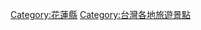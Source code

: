 {{Catnav|頁面分類|地理|...|亞洲地理|東亞地理|台灣地理|臺灣行政區劃|花蓮縣}}
{{Catnav|頁面分類|地理|...|島嶼|太平洋島嶼|台灣|台灣地理|台灣旅遊景點|台灣各地旅遊景點}}
{{Catnav|頁面分類|地理|...|各國地理|中華民國地理|中華民國行政區劃|中華民國各省行政區劃|臺灣行政區劃|花蓮縣}}
{{Catnav|頁面分類|休閒|...|旅遊|旅遊景點|各大洲旅遊景點|亞洲旅遊景點|台灣旅遊景點|台灣各地旅遊景點}}
{{Catnav|頁面分類|社會|...|依大洲劃分的產業|各大洲旅遊|亞洲旅遊|台灣旅遊|台灣各地旅遊|台灣各地旅遊景點}}
{{catmore}}

[[Category:花蓮縣|Category:花蓮縣]]
[[Category:台灣各地旅遊景點|Category:台灣各地旅遊景點]]